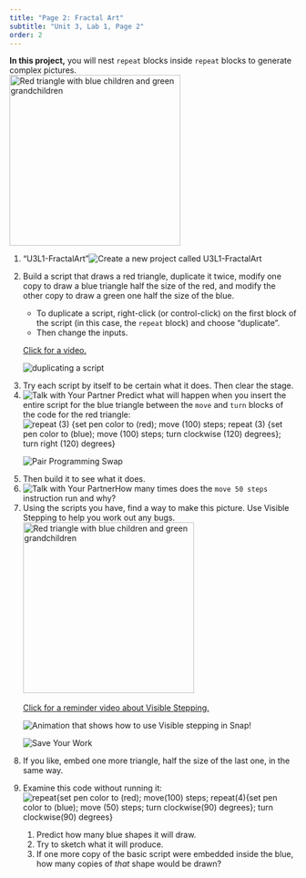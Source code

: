 ```yaml
---
title: "Page 2: Fractal Art"
subtitle: "Unit 3, Lab 1, Page 2"
order: 2
---
```


::: learn
<strong>In this project,</strong> you will nest <code>repeat</code>
blocks inside <code>repeat</code> blocks to generate complex
pictures.<br />
<img src="/img/2-complexity/U2ImageVideoAddendum_img/three-color-sierpinski.png" title="Red triangle with blue children and green grandchildren" alt="Red triangle with blue children and green grandchildren" class="ms-4" height="300"/><br />
<!--<img class="ms-4" src="/img/2-complexity/U2ImageVideoAddendum_img/RecursiveTriangleSteps.gif"  height="250" alt="Recursive triangle in steps" title="Recursive triangle in steps"/>&nbsp;<img src="/img/2-complexity/U2ImageVideoAddendum_img/RecursiveSquareSteps.gif" height="250" alt="Recursive square in steps" title="Recursive square in steps"/>-->
:::

::: {#first .forYouToDo}
<ol>

<li>

::: newProject
["U3L1-FractalArt"]{.text}<img src="/img/icons/new-project-called.png" title="Create a new project called U3L1-FractalArt" alt="Create a new project called U3L1-FractalArt"/>
:::

</li>

<li>

Build a script that draws a red triangle, duplicate it twice, modify one
copy to draw a blue triangle half the size of the red, and modify the
other copy to draw a green one half the size of the blue.

<ul>

<li>To duplicate a script, right-click (or control-click) on the first
block of the script (in this case, the <code>repeat</code> block) and
choose "duplicate".</li>

<li>Then change the inputs.</li>

</ul>

::: endnote
<a href="#hint-inputs" data-bs-toggle="collapse" title="Click for a video of changing the inputs.">Click
for a video.</a>

::: {#hint-inputs .collapse}
<img src="/img/1-introduction/duplicating-a-script.gif" title="duplicating a script" alt="duplicating a script" class="ms-4"/>
:::
:::

</li>

<li>Try each script by itself to be certain what it does. Then clear the
stage.</li>

<li><img src="/img/icons/talk-with-your-partner.png" title="Talk with Your Partner" alt="Talk with Your Partner" class="inline"/>
Predict what will happen when you insert the entire script for the blue
triangle between the <code>move</code> and <code>turn</code> blocks of
the code for the red triangle: <br />
<img src="/img/1-introduction/two-color-sierpinski-code.png" title="repeat (3) {set pen color to (red); move (100) steps; repeat (3) {set pen color to (blue); move (100) steps; turn clockwise (120) degrees}; turn right (120) degrees}" alt="repeat (3) {set pen color to (red); move (100) steps; repeat (3) {set pen color to (blue); move (100) steps; turn clockwise (120) degrees}; turn right (120) degrees}" class="ms-4"/></li>

<img src="/img/icons/pair-programming-swap.png" title="Pair Programming Swap" alt="Pair Programming Swap" class="float-end"/>

<li>Then build it to see what it does.</li>

<li><img src="/img/icons/talk-with-your-partner.png" title="Talk with Your Partner" alt="Talk with Your Partner" class="inline"/>How
many times does the <code>move 50 steps</code> instruction run and
why?</li>

<li>Using the scripts you have, find a way to make this picture. Use
Visible Stepping to help you work out any bugs.<br />
<img src="/img/2-complexity/U2ImageVideoAddendum_img/three-color-sierpinski.png" title="Red triangle with blue children and green grandchildren" alt="Red triangle with blue children and green grandchildren" class="ms-4 noshadow" height="300"/></li>

::: endnote
<a href="#hint-reminder" data-bs-toggle="collapse" title="Click for a reminder video about Visible Stepping.">Click
for a reminder video about Visible Stepping.</a>

::: {#hint-reminder .collapse}
<img src="/img/2-complexity/VisualSteppinginFractal.gif" title="Animation that shows how to use Visible stepping in Snap!" alt="Animation that shows how to use Visible stepping in Snap!" class="ms-4"/>
:::
:::

<img src="/img/icons/save-mini.png" title="Save Your Work" alt="Save Your Work" class="float-end"/>

</ol>
:::

::: ifTime
<ol start="8">

<li>If you like, embed one more triangle, half the size of the last one,
in the same way.</li>

<li>

Examine this code without running it:<br />
<img src="/img/2-complexity/blue-square-embedded-in-red-square.png" title="repeat{set pen color to (red); move(100) steps; repeat(4){set pen color to (blue); move (50) steps; turn clockwise(90) degrees}; turn clockwise(90) degrees}" alt="repeat{set pen color to (red); move(100) steps; repeat(4){set pen color to (blue); move (50) steps; turn clockwise(90) degrees}; turn clockwise(90) degrees}" class="ms-4"/>

<ol>

<li>Predict how many blue shapes it will draw.</li>

<li>Try to sketch what it will produce.</li>

<li>If one more copy of the basic script were embedded inside the blue,
how many copies of <em>that</em> shape would be drawn?</li>

</ol>

</li>

</ol>
:::
